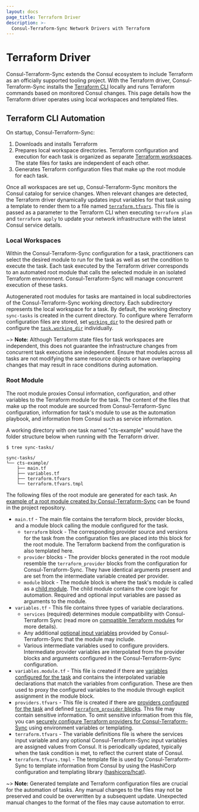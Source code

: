 ```yaml
---
layout: docs
page_title: Terraform Driver
description: >-
  Consul-Terraform-Sync Network Drivers with Terraform
---
```


# Terraform Driver

Consul-Terraform-Sync extends the Consul ecosystem to include Terraform as an officially supported tooling project. With the Terraform driver, Consul-Terraform-Sync installs the [Terraform CLI](https://www.terraform.io/downloads.html) locally and runs Terraform commands based on monitored Consul changes. This page details how the Terraform driver operates using local workspaces and templated files.

## Terraform CLI Automation

On startup, Consul-Terraform-Sync:
1. Downloads and installs Terraform
2. Prepares local workspace directories. Terraform configuration and execution for each task is organized as separate [Terraform workspaces](https://www.terraform.io/docs/state/workspaces.html). The state files for tasks are independent of each other.
3. Generates Terraform configuration files that make up the root module for each task.

Once all workspaces are set up, Consul-Terraform-Sync monitors the Consul catalog for service changes. When relevant changes are detected, the Terraform driver dynamically updates input variables for that task using a template to render them to a file named [`terraform.tfvars`](/docs/nia/network-drivers#terraform-tfvars). This file is passed as a parameter to the Terraform CLI when executing `terraform plan` and `terraform apply` to update your network infrastructure with the latest Consul service details.

### Local Workspaces

Within the Consul-Terraform-Sync configuration for a task, practitioners can select the desired module to run for the task as well as set the condition to execute the task. Each task executed by the Terraform driver corresponds to an automated root module that calls the selected module in an isolated Terraform environment. Consul-Terraform-Sync will manage concurrent execution of these tasks.

Autogenerated root modules for tasks are mantained in local subdirectories of the Consul-Terraform-Sync working directory. Each subdirectory represents the local workspace for a task. By default, the working directory `sync-tasks` is created in the current directory. To configure where Terraform configuration files are stored, set [`working_dir`](/docs/nia/configuration#working_dir) to the desired path or configure the [`task.working_dir`](/docs/nia/configuration#working_dir-1) individually.

~> **Note:** Although Terraform state files for task workspaces are independent, this does not guarantee the infrastructure changes from concurrent task executions are independent. Ensure that modules across all tasks are not modifying the same resource objects or have overlapping changes that may result in race conditions during automation.

### Root Module

The root module proxies Consul information, configuration, and other variables to the Terraform module for the task. The content of the files that make up the root module are sourced from Consul-Terraform-Sync configuration, information for task's module to use as the automation playbook, and information from Consul such as service information.

A working directory with one task named "cts-example" would have the folder structure below when running with the Terraform driver.

```shell-session
$ tree sync-tasks/

sync-tasks/
└── cts-example/
    ├── main.tf
    ├── variables.tf
    ├── terraform.tfvars
    └── terraform.tfvars.tmpl
```

The following files of the root module are generated for each task. An [example of a root module created by Consul-Terraform-Sync](https://github.com/hashicorp/consul-terraform-sync/tree/master/examples) can be found in the project repository.

- `main.tf` - The main file contains the terraform block, provider blocks, and a module block calling the module configured for the task.
  - `terraform` block - The corresponding provider source and versions for the task from the configuration files are placed into this block for the root module. The Terraform backend from the configuration is also templated here.
  - `provider` blocks - The provider blocks generated in the root module resemble the `terraform_provider` blocks from the configuration for Consul-Terraform-Sync. They have identical arguments present and are set from the intermediate variable created per provider.
  - `module` block - The module block is where the task's module is called as a [child module](https://www.terraform.io/docs/configuration/modules.html#calling-a-child-module). The child module contains the core logic for automation. Required and optional input variables are passed as arguments to the module.
- `variables.tf` - This file contains three types of variable declarations. 
    - `services` (required) determines module compatibility with Consul-Terraform Sync (read more on [compatible Terraform modules](/docs/nia/terraform-modules) for more details). 
    - Any additional [optional input variables](/docs/nia/terraform-modules#optional-input-variables) provided by Consul-Terraform-Sync that the module may include. 
    - Various intermediate variables used to configure providers. Intermediate provider variables are interpolated from the provider blocks and arguments configured in the Consul-Terraform-Sync configuration.
- `variables.module.tf` - This file is created if there are [variables configured for the task](/docs/nia/configuration#variable_files) and contains the interpolated variable declarations that match the variables from configuration. These are then used to proxy the configured variables to the module through explicit assignment in the module block.
- `providers.tfvars` - This file is created if there are [providers configured for the task](/docs/nia/configuration#providers) and defined [`terraform_provider` blocks](/docs/nia/configuration#terraform-provider). This file may contain sensitive information. To omit sensitive information from this file, you can [securely configure Terraform providers for Consul-Terraform-Sync](/docs/nia/configuration#securely-configure-terraform-providers) using environment variables or templating.
- `terraform.tfvars` - The variable definitions file is where the services input variable and any optional Consul-Terraform-Sync input variables are assigned values from Consul. It is periodically updated, typically when the task condition is met, to reflect the current state of Consul.
- `terraform.tfvars.tmpl` - The template file is used by Consul-Terraform-Sync to template information from Consul by using the HashiCorp configuration and templating library ([hashicorp/hcat](https://github.com/hashicorp/hcat)).

~> **Note:** Generated template and Terraform configuration files are crucial for the automation of tasks. Any manual changes to the files may not be preserved and could be overwritten by a subsequent update. Unexpected manual changes to the format of the files may cause automation to error.
